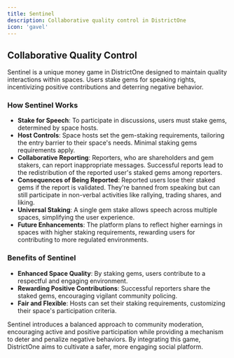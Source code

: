 ```yaml
---
title: Sentinel
description: Collaborative quality control in DistrictOne
icon: 'gavel'
---
```


## Collaborative Quality Control

Sentinel is a unique money game in DistrictOne designed to maintain quality interactions within spaces. Users stake gems for speaking rights, incentivizing positive contributions and deterring negative behavior.

### How Sentinel Works
- **Stake for Speech**: To participate in discussions, users must stake gems, determined by space hosts.
- **Host Controls**: Space hosts set the gem-staking requirements, tailoring the entry barrier to their space's needs. Minimal staking gems requirements apply.
- **Collaborative Reporting**:  Reporters, who are shareholders and gem stakers, can report inappropriate messages. Successful reports lead to the redistribution of the reported user's staked gems among reporters.
- **Consequences of Being Reported**: Reported users lose their staked gems if the report is validated. They're banned from speaking but can still participate in non-verbal activities like rallying, trading shares, and liking.
- **Universal Staking**: A single gem stake allows speech across multiple spaces, simplifying the user experience.
- **Future Enhancements**: The platform plans to reflect higher earnings in spaces with higher staking requirements, rewarding users for contributing to more regulated environments.

### Benefits of Sentinel
- **Enhanced Space Quality**: By staking gems, users contribute to a respectful and engaging environment.
- **Rewarding Positive Contributions**: Successful reporters share the staked gems, encouraging vigilant community policing.
- **Fair and Flexible**: Hosts can set their staking requirements, customizing their space's participation criteria.

Sentinel introduces a balanced approach to community moderation, encouraging active and positive participation while providing a mechanism to deter and penalize negative behaviors. By integrating this game, DistrictOne aims to cultivate a safer, more engaging social platform.
